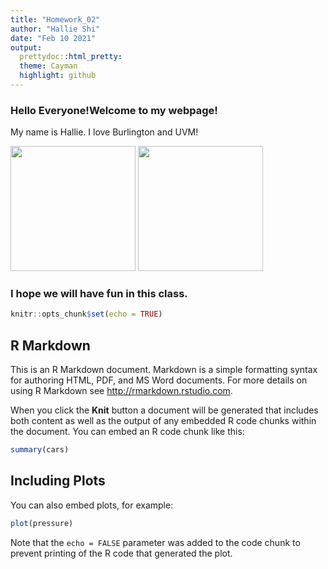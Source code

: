 ```yaml
---
title: "Homework_02"
author: "Hallie Shi"
date: "Feb 10 2021"
output: 
  prettydoc::html_pretty:
  theme: Cayman
  highlight: github
---
```

### Hello Everyone!Welcome to my webpage!

My name is Hallie. I love Burlington and UVM!

<img src="Burlington.jpg" width = "200" height ="200" />     <img src="Galaxy.jpeg" width = "200" height ="200" />

### I hope we will have fun in this class.


```r
knitr::opts_chunk$set(echo = TRUE)
```

## R Markdown

This is an R Markdown document. Markdown is a simple formatting syntax for authoring HTML, PDF, and MS Word documents. For more details on using R Markdown see <http://rmarkdown.rstudio.com>.

When you click the **Knit** button a document will be generated that includes both content as well as the output of any embedded R code chunks within the document. You can embed an R code chunk like this:

```r
summary(cars)
```

## Including Plots

You can also embed plots, for example:

```r
plot(pressure)
```

Note that the `echo = FALSE` parameter was added to the code chunk to prevent printing of the R code that generated the plot.
